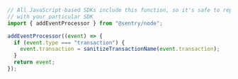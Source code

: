 ```javascript
// All JavaScript-based SDKs include this function, so it's safe to replace `@sentry/node`
// with your particular SDK
import { addEventProcessor } from "@sentry/node";

addEventProcessor((event) => {
  if (event.type === "transaction") {
    event.transaction = sanitizeTransactionName(event.transaction);
  }
  return event;
});
```
